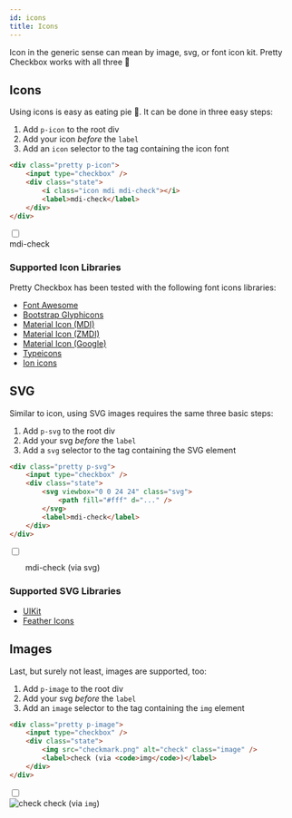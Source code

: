 ```yaml
---
id: icons
title: Icons
---
```



Icon in the generic sense can mean by image, svg, or font icon kit. Pretty Checkbox works with all three :tada:

## Icons

Using icons is easy as eating pie :pie:. It can be done in three easy steps:

1. Add `p-icon` to the root div
2. Add your icon _before_ the `label`
3. Add an `icon` selector to the tag containing the icon font

```html {1,4}
<div class="pretty p-icon">
    <input type="checkbox" />
    <div class="state">
        <i class="icon mdi mdi-check"></i>
        <label>mdi-check</label>
    </div>
</div>
```

<div className="pretty p-icon">
    <input type="checkbox" />
    <div className="state">
        <i className="icon mdi mdi-check"></i>
        <label>mdi-check</label>
    </div>
</div>

### Supported Icon Libraries

Pretty Checkbox has been tested with the following font icons libraries:

-   [Font Awesome](https://fontawesome.com/icons?from=io)
-   [Bootstrap Glyphicons](http://fontawesome.io/icons/)
-   [Material Icon (MDI)](https://materialdesignicons.com/)
-   [Material Icon (ZMDI)](http://zavoloklom.github.io/material-design-iconic-font/icons.html)
-   [Material Icon (Google)](https://material.io/icons)
-   [Typeicons](http://www.typicons.com/)
-   [Ion icons](http://ionicons.com/)

## SVG

Similar to icon, using SVG images requires the same three basic steps:

1. Add `p-svg` to the root div
2. Add your svg _before_ the `label`
3. Add a `svg` selector to the tag containing the SVG element

```html {1,4}
<div class="pretty p-svg">
    <input type="checkbox" />
    <div class="state">
        <svg viewbox="0 0 24 24" class="svg">
            <path fill="#fff" d="..." />
        </svg>
        <label>mdi-check</label>
    </div>
</div>
```

<div className="pretty p-svg">
    <input type="checkbox" />
    <div className="state">
        <svg viewBox="0 0 24 24" width="24" height="24" className="svg">
            <path fill="#fff" d={mdiCheck} />
        </svg>
        <label>mdi-check (via svg)</label>
    </div>
</div>

### Supported SVG Libraries

-   [UIKit](https://getuikit.com/docs/icon)
-   [Feather Icons](https://feathericons.com/)

## Images

Last, but surely not least, images are supported, too:

1. Add `p-image` to the root div
2. Add your svg _before_ the `label`
3. Add an `image` selector to the tag containing the `img` element

```html {1,4}
<div class="pretty p-image">
    <input type="checkbox" />
    <div class="state">
        <img src="checkmark.png" alt="check" class="image" />
        <label>check (via <code>img</code>)</label>
    </div>
</div>
```

<div className="pretty p-image">
    <input type="checkbox" />
    <div className="state">
        <img
            src="https://lokesh-coder.github.io/pretty-checkbox/img/checked/004.png"
            alt="check"
            className="image"
        />
        <label>
            check (via <code>img</code>)
        </label>
    </div>
</div>
